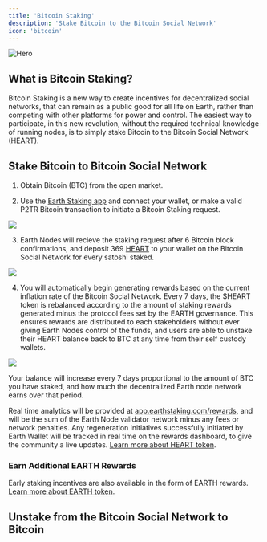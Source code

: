 ```yaml
---
title: 'Bitcoin Staking'
description: 'Stake Bitcoin to the Bitcoin Social Network'
icon: 'bitcoin'
---
```


<img
  src="https://i.imgur.com/wagneUB.png"
  alt="Hero"
/>

## What is Bitcoin Staking?

Bitcoin Staking is a new way to create incentives for decentralized social networks, that can remain as a public good for all life on Earth, rather than competing with other platforms for power and control. The easiest way to participate,
in this new revolution, without the required technical knowledge of running nodes, is to simply stake Bitcoin to the Bitcoin Social Network (HEART).

## Stake Bitcoin to Bitcoin Social Network

1. Obtain Bitcoin (BTC) from the open market.

2. Use the [Earth Staking app](https://app.earthstaking.com/) and connect your wallet, or make a valid P2TR Bitcoin transaction to initiate a Bitcoin Staking request.

[<img src="/images/stake2.png" max-height="200px"/>](https://app.earthstaking.com)

3. Earth Nodes will recieve the staking request after 6 Bitcoin block confirmations, and deposit 369 [HEART](/heart) to your wallet on the Bitcoin Social Network for every satoshi staked.

[<img src="/images/stake3.png" max-height="200px"/>](https://app.earthstaking.com/rewards)

4. You will automatically begin generating rewards based on the current inflation rate of the Bitcoin Social Network. Every 7 days, the $HEART token is rebalanced according to the amount of staking rewards generated minus the protocol fees set by the EARTH governance. 
This ensures rewards are distributed to each stakeholders without ever giving Earth Nodes control of the funds, and users are able to unstake their HEART balance back to BTC at any time from their self custody wallets.

[<img src="/images/stake5.png" max-height="200px"/>](https://app.earthstaking.com)

Your balance will increase every 7 days proportional to the amount of BTC you have staked, and how much the decentralized Earth node network earns over that period.

Real time analytics will be provided at [app.earthstaking.com/rewards](https://app.earthstaking.com/rewards), and will be the sum of the Earth Node validator network minus any fees or network penalties. Any regeneration initiatives
successfully initiated by Earth Wallet will be tracked in real time on the rewards dashboard, to give the community a live updates. [Learn more about HEART token](/heart).

### Earn Additional EARTH Rewards

Early staking incentives are also available in the form of EARTH rewards. [Learn more about EARTH token](/earth).

## Unstake from the Bitcoin Social Network to Bitcoin